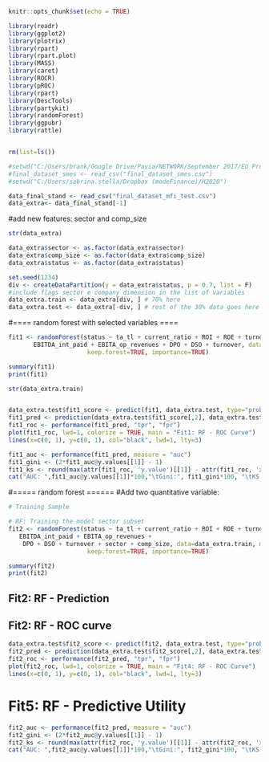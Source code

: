 ```r
knitr::opts_chunk$set(echo = TRUE)

library(readr)
library(ggplot2)
library(plotrix)
library(rpart)
library(rpart.plot)
library(MASS)
library(caret)  
library(ROCR)
library(pROC)
library(rpart)
library(DescTools)
library(partykit)
library(randomForest)
library(ggpubr)
library(rattle)


rm(list=ls())

#setwd("C:/Users/brank/Google Drive/Pavia/NETWORK/September 2017/EU Project (code and scripts)/Code/Workshop")
#final_dataset_smes <- read_csv("final_dataset_smes.csv")
#setwd("C:/Users/sabrina.stella/Dropbox (modeFinance)/H2020")

data_final_stand <- read_csv("final_dataset_mfi_test.csv")
data_extra<- data_final_stand[-1]

```

#add new features: sector and comp_size
```r
str(data_extra)

data_extra$sector <- as.factor(data_extra$sector)
data_extra$comp_size <- as.factor(data_extra$comp_size)
data_extra$status <- as.factor(data_extra$status)

set.seed(1234)
div <- createDataPartition(y = data_extra$status, p = 0.7, list = F)
#include flags sector e company dimension in the list of variables
data_extra.train <- data_extra[div, ] # 70% here
data_extra.test <- data_extra[-div, ] # rest of the 30% data goes here


```
#==== random forest with selected variables ====
```r
fit1 <- randomForest(status ~ ta_tl + current_ratio + ROI + ROE + turnover_assets1 + 
       EBITDA_int_paid + EBITA_op_revenues + DPO + DSO + turnover, data=data_extra.train, mtry=2, ntree=1000, 
                      keep.forest=TRUE, importance=TRUE)

summary(fit1)
print(fit1)

str(data_extra.train)


data_extra.test$fit1_score <- predict(fit1, data_extra.test, type="prob")
fit1_pred <- prediction(data_extra.test$fit1_score[,2], data_extra.test$status)
fit1_roc <- performance(fit1_pred, "tpr", "fpr")
plot(fit1_roc, lwd=1, colorize = TRUE, main = "Fit1: RF - ROC Curve")
lines(x=c(0, 1), y=c(0, 1), col="black", lwd=1, lty=3)

fit1_auc <- performance(fit1_pred, measure = "auc")
fit1_gini <- (2*fit1_auc@y.values[[1]] - 1)
fit1_ks <- round(max(attr(fit1_roc, 'y.value')[[1]] - attr(fit1_roc, 'x.values')[[1]]), 2)
cat("AUC: ",fit1_auc@y.values[[1]]*100,"\tGini:", fit1_gini*100, "\tKS Statistic: ", fit1_ks*100,  "\n")

```


#===== random forest  ======
#Add two quantitative variable: 
```r
# Training Sample

# RF: Training the model sector subset
fit2 <- randomForest(status ~ ta_tl + current_ratio + ROI + ROE + turnover_assets1 + 
   EBITDA_int_paid + EBITA_op_revenues + 
    DPO + DSO + turnover + sector + comp_size, data=data_extra.train, mtry=2, ntree=1000, 
                      keep.forest=TRUE, importance=TRUE)

summary(fit2)
print(fit2)

```
## Fit2: RF - Prediction
## Fit2: RF - ROC curve 
```r
data_extra.test$fit2_score <- predict(fit2, data_extra.test, type="prob")
fit2_pred <- prediction(data_extra.test$fit2_score[,2], data_extra.test$status)
fit2_roc <- performance(fit2_pred, "tpr", "fpr")
plot(fit2_roc, lwd=1, colorize = TRUE, main = "Fit4: RF - ROC Curve")
lines(x=c(0, 1), y=c(0, 1), col="black", lwd=1, lty=3)

```

# Fit5: RF - Predictive Utility 
```r
fit2_auc <- performance(fit2_pred, measure = "auc")
fit2_gini <- (2*fit2_auc@y.values[[1]] - 1)
fit2_ks <- round(max(attr(fit2_roc, 'y.value')[[1]] - attr(fit2_roc, 'x.values')[[1]]), 2)
cat("AUC: ",fit2_auc@y.values[[1]]*100,"\tGini:", fit2_gini*100, "\tKS Statistic: ", fit2_ks*100,  "\n")
```

